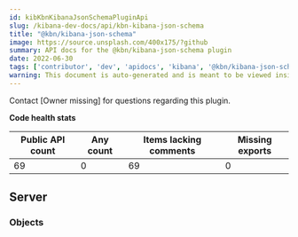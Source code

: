 ```yaml
---
id: kibKbnKibanaJsonSchemaPluginApi
slug: /kibana-dev-docs/api/kbn-kibana-json-schema
title: "@kbn/kibana-json-schema"
image: https://source.unsplash.com/400x175/?github
summary: API docs for the @kbn/kibana-json-schema plugin
date: 2022-06-30
tags: ['contributor', 'dev', 'apidocs', 'kibana', '@kbn/kibana-json-schema']
warning: This document is auto-generated and is meant to be viewed inside our experimental, new docs system. Reach out in #docs-engineering for more info.
---
```




Contact [Owner missing] for questions regarding this plugin.

**Code health stats**

| Public API count  | Any count | Items lacking comments | Missing exports |
|-------------------|-----------|------------------------|-----------------|
| 69 | 0 | 69 | 0 |

## Server

### Objects
<DocDefinitionList data={kbnKibanaJsonSchemaObj.server.objects}/>

